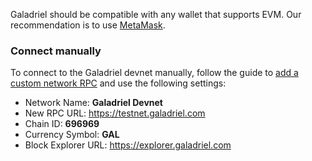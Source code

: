 Galadriel should be compatible with any wallet that supports EVM. Our recommendation is to use [MetaMask](https://metamask.io/).

### Connect manually

To connect to the Galadriel devnet manually, follow the guide to [add a custom network RPC](https://support.metamask.io/hc/en-us/articles/360043227612-How-to-add-a-custom-network-RPC) and use the following settings:

* Network Name: **Galadriel Devnet**
* New RPC URL: https://testnet.galadriel.com
* Chain ID: **696969**
* Currency Symbol: **GAL**
* Block Explorer URL: https://explorer.galadriel.com